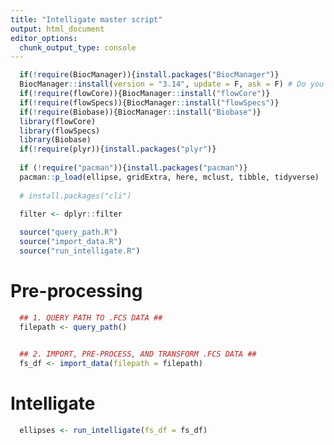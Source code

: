 ```yaml
---
title: "Intelligate master script"
output: html_document
editor_options: 
  chunk_output_type: console
---
```


```r

  if(!require(BiocManager)){install.packages("BiocManager")}
  BiocManager::install(version = "3.14", update = F, ask = F) # Do you want to install from sources the package which needs compilation? no
  if(!require(flowCore)){BiocManager::install("flowCore")}
  if(!require(flowSpecs)){BiocManager::install("flowSpecs")}
  if(!require(Biobase)){BiocManager::install("Biobase")}
  library(flowCore)
  library(flowSpecs)
  library(Biobase)
  if(!require(plyr)){install.packages("plyr")}
  
  if (!require("pacman")){install.packages("pacman")}
  pacman::p_load(ellipse, gridExtra, here, mclust, tibble, tidyverse)
  
  # install.packages("cli")
  
  filter <- dplyr::filter

```

```r

  source("query_path.R")
  source("import_data.R")
  source("run_intelligate.R")

```

# Pre-processing

```r

  ## 1. QUERY PATH TO .FCS DATA ##
  filepath <- query_path()
  
```

```r

  ## 2. IMPORT, PRE-PROCESS, AND TRANSFORM .FCS DATA ##
  fs_df <- import_data(filepath = filepath)

```

# Intelligate

```r

  ellipses <- run_intelligate(fs_df = fs_df)

```
